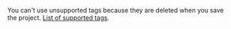 <Cut title="Some tags disappear after I save the instructions.">

You can't use unsupported tags because they are deleted when you save the project. [List of supported tags](/docs/guide/instruction#html).

</Cut>
